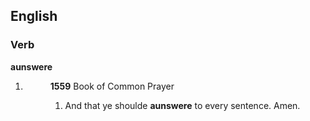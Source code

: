 ==English==

===Verb===
'''aunswere'''

#{{obsolete}} {{alternative spelling of|[[answer]]}}
#:'''1559''' Book of Common Prayer
#:# And that ye shoulde '''aunswere''' to every sentence. Amen.